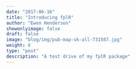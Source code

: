 ```yaml
---
date: "2017-06-16"
title: "Introducing fplR"
author: "Ewen Henderson"
showonlyimage: false
draft: false
image: "blog/img/pub-map-uk-all-731587.jpg"
weight: 0
type: "post"
description: "A test drive of my fplR package"
---
```


